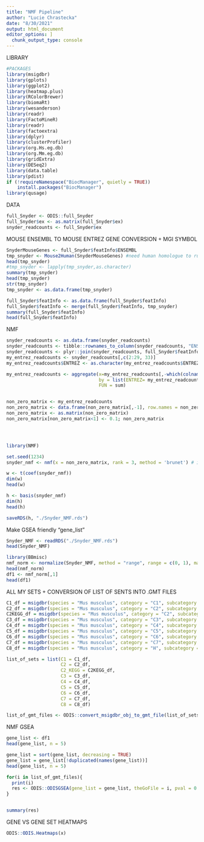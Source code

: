 ```yaml
---
title: "NMF Pipeline"
author: "Lucie Chrastecka"
date: "8/30/2021"
output: html_document
editor_options: ]
  chunk_output_type: console
---
```


LIBRARY
```r
#PACKAGES
library(msigdbr)
library(gplots)
library(ggplot2)
library(heatmap.plus)
library(RColorBrewer)
library(biomaRt)
library(wesanderson)
library(readr)
library(FactoMineR)
library(readr)
library(factoextra)
library(dplyr)
library(clusterProfiler)
library(org.Hs.eg.db)
library(org.Mm.eg.db)
library(gridExtra)
library(DESeq2)
library(data.table)
library(pdist)
if (!requireNamespace("BiocManager", quietly = TRUE))
    install.packages("BiocManager")
library(qusage)


```


DATA
```r

full_Snyder <- ODIS::full_Snyder
full_Snyder$ex <- as.matrix(full_Snyder$ex)
snyder_readcounts <- full_Snyder$ex

```


MOUSE ENSEMBL TO MOUSE ENTREZ GENE CONVERSION + MGI SYMBOL
```r

SnyderMouseGenes <- full_Snyder$featInfo$ENSEMBL
tmp_snyder <- Mouse2Human(SnyderMouseGenes) #need human homologue to run gsea
head(tmp_snyder)
#tmp_snyder <- lapply(tmp_snyder,as.character)
summary(tmp_snyder)
head(tmp_snyder)
str(tmp_snyder)
tmp_snyder <- as.data.frame(tmp_snyder)

full_Snyder$featInfo <- as.data.frame(full_Snyder$featInfo)
full_Snyder$featInfo <- merge(full_Snyder$featInfo, tmp_snyder)
summary(full_Snyder$featInfo)
head(full_Snyder$featInfo)
```

NMF
```r
snyder_readcounts <- as.data.frame(snyder_readcounts)
snyder_readcounts <- tibble::rownames_to_column(snyder_readcounts, "ENSEMBL")
snyder_readcounts <- plyr::join(snyder_readcounts, full_Snyder$featInfo)
my_entrez_readcounts <- snyder_readcounts[,c(2:29, 33)]
my_entrez_readcounts$ENTREZ <- as.character(my_entrez_readcounts$ENTREZ)

my_entrez_readcounts <- aggregate(x=my_entrez_readcounts[,-which(colnames(my_entrez_readcounts) == "ENTREZ")],
                                  by = list(ENTREZ= my_entrez_readcounts$ENTREZ),
                                  FUN = sum)


non_zero_matrix <- my_entrez_readcounts
non_zero_matrix <- data.frame(non_zero_matrix[,-1], row.names = non_zero_matrix[,1])
non_zero_matrix <- as.matrix(non_zero_matrix)
non_zero_matrix[non_zero_matrix<1] <- 0.1; non_zero_matrix




library(NMF)

set.seed(1234)
snyder_nmf <- nmf(x = non_zero_matrix, rank = 3, method = 'brunet') # if not transposed, runs mmediately, then just take non-trasposed h matrix

w <- t(coef(snyder_nmf))
dim(w)
head(w)

h <- basis(snyder_nmf)
dim(h)
head(h)

saveRDS(h, "./Snyder_NMF.rds")


```

Make GSEA friendly "gene_list"
```r
Snyder_NMF <- readRDS("./Snyder_NMF.rds")
head(Snyder_NMF)

library(BBmisc)
nmf_norm <- normalize(Snyder_NMF, method = "range", range = c(0, 1), margin = 1L, on.constant = "quiet")
head(nmf_norm)
df1 <- nmf_norm[,1]
head(df1)

```


ALL MY SETS + CONVERSION OF LIST OF SENTS INTO .GMT FILES
```r

C1_df = msigdbr(species = "Mus musculus", category = "C1", subcategory = "")
C2_df = msigdbr(species = "Mus musculus", category = "C2", subcategory = "CGP")
C2KEGG_df = msigdbr(species = "Mus musculus", category = "C2", subcategory = "CP:KEGG")
C3_df = msigdbr(species = "Mus musculus", category = "C3", subcategory = "MIR:MIRDB")
C4_df = msigdbr(species = "Mus musculus", category = "C4", subcategory = "CGN")
C5_df = msigdbr(species = "Mus musculus", category = "C5", subcategory = "BP")
C6_df = msigdbr(species = "Mus musculus", category = "C6", subcategory = "")
C7_df = msigdbr(species = "Mus musculus", category = "C7", subcategory = "IMMUNESIGDB")
C8_df = msigdbr(species = "Mus musculus", category = "H", subcategory = "")

list_of_sets = list(C1 = C1_df,
                    C2 = C2_df,
                    C2_KEGG = C2KEGG_df,
                    C3 = C3_df,
                    C4 = C4_df,
                    C5 = C5_df,
                    C6 = C6_df,
                    C7 = C7_df,
                    C8 = C8_df)

list_of_gmt_files <- ODIS::convert_msigdbr_obj_to_gmt_file(list_of_sets)
```


NMF GSEA
```r

gene_list <- df1
head(gene_list, n = 5)

gene_list = sort(gene_list, decreasing = TRUE)
gene_list = gene_list[!duplicated(names(gene_list))]
head(gene_list, n = 5)

for(i in list_of_gmt_files){
  print(i)
  res <- ODIS::ODISGSEA(gene_list = gene_list, theGoFile = i, pval = 0.95) ## need to structure outputs correctly
}


summary(res)
```

GENE VS GENE SET HEATMAPS
```r
ODIS::ODIS.Heatmaps(x)
```

